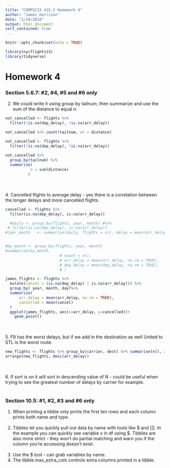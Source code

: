 ```yaml
---
title: "COMPSCIX 415.2 Homework 4"
author: "James Harrison"
date: "2/24/2018"
output: html_document
self_contained: true
---
```


```r
knitr::opts_chunk$set(echo = TRUE)
```

```r
library(nycflights13)
library(tidyverse)
```

<h1>Homework 4</h1>
<h3>Section 5.6.7: #2, #4, #5 and #6 only</h3>
2. We could write it using group by tailnum, then summarize and use the sum of the distance to equal n. 
```r
not_cancelled <- flights %>% 
  filter(!is.na(dep_delay), !is.na(arr_delay))

not_cancelled %>% count(tailnum, wt = distance)
```

```r
not_cancelled <- flights %>% 
  filter(!is.na(dep_delay), !is.na(arr_delay))
  
not_cancelled %>%
  group_by(tailnum) %>%
  summarise( 
           n = sum(distance)
          )
```
<br><br>
4. Cancelled flights to average delay - yes there is a correlation between the longer delays and more cancelled flights.
```r
cancelled <- flights %>% 
  filter(is.na(dep_delay), is.na(arr_delay))

  #daily <- group_by(flights, year, month) #%>%
 # filter(is.na(dep_delay), is.na(arr_delay))
#(per_month   <- summarise(daily, flights = n(), delay = mean(arr_delay)))


#by_month <- group_by(flights, year, month)
#summarize(by_month,
                        # count = n(),
                        # arr_delay = mean(arr_delay, na.rm = TRUE),
                        # dep_delay = mean(dep_delay, na.rm = TRUE),
                        # )

james_flights <- flights %>% 
  mutate(cancel = (is.na(dep_delay) | is.na(arr_delay))) %>%
  group_by( year, month, day)%>%
  summarize(
      arr_delay = mean(arr_delay, na.rm = TRUE),
      cancelled = mean(cancel)
  ) 
  ggplot(james_flights, aes(x=arr_delay, y=cancelled))+
    geom_point()


```
<br><br>
5. F9 has the worst delays, but if we add in the destination as well United to STL is the worst route.
```r
new_flights <- flights %>% group_by(carrier, dest) %>% summarise(n(), arr_delay = mean(arr_delay, na.rm = TRUE))
arrange(new_flights, desc(arr_delay))

```
<br><br>
6. If sort is on it will sort in descending value of N - could be useful when trying to see the greatest number of delays by carrier for example.
<br><br>

<h3>Section 10.5: #1, #2, #3 and #6 only</h3>
1. When printing a tibble only prints the first ten rows and each column prints both name and type.
<br><br>
2. Tibbles let you quickly pull out data by name with tools like $ and [|]. In the example you can quickly see variable x in df using $. Tibbles are also more strict - they won't do partial matching and warn you if the column you're accessing doesn't exist.
<br><br>
3. Use the $ tool - can grab variables by name.
6. The tibble.max_extra_cols controls extra columns printed in a tibble.
<br><br>


